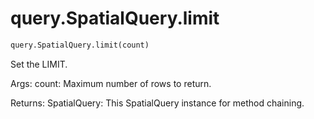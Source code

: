# query.SpatialQuery.limit { #soildb.query.SpatialQuery.limit }

```python
query.SpatialQuery.limit(count)
```

Set the LIMIT.

Args:
    count: Maximum number of rows to return.

Returns:
    SpatialQuery: This SpatialQuery instance for method chaining.